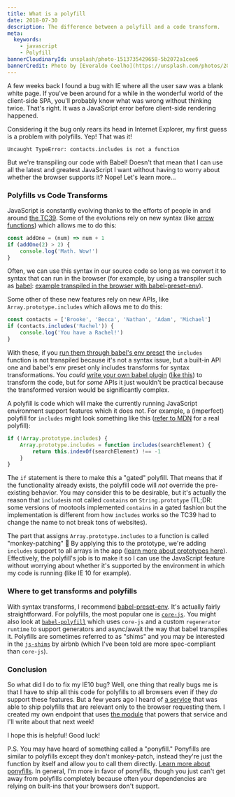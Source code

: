 ```yaml
---
title: What is a polyfill
date: 2018-07-30
description: The difference between a polyfill and a code transform.
meta:
  keywords:
    - javascript
    - Polyfill
bannerCloudinaryId: unsplash/photo-1513735429658-5b2072a1cee6
bannerCredit: Photo by [Everaldo Coelho](https://unsplash.com/photos/2GW4S08kd-8)
---
```


A few weeks back I found a bug with IE where all the user saw was a blank white
page. If you've been around for a while in the wonderful world of the
client-side SPA, you'll probably know what was wrong without thinking twice.
That's right. It was a JavaScript error before client-side rendering happened.

Considering it the bug only rears its head in Internet Explorer, my first guess
is a problem with polyfills. Yep! That was it!

```
Uncaught TypeError: contacts.includes is not a function
```

But we're transpiling our code with Babel! Doesn't that mean that I can use all
the latest and greatest JavaScript I want without having to worry about whether
the browser supports it? Nope! Let's learn more...

### Polyfills vs Code Transforms

JavaScript is constantly evolving thanks to the efforts of people in and around
[the TC39](https://github.com/tc39). Some of the evolutions rely on new syntax
(like
[arrow functions](https://developer.mozilla.org/en-US/docs/Web/JavaScript/Reference/Functions/Arrow_functions))
which allows me to do this:

```js
const addOne = (num) => num + 1
if (addOne(2) > 2) {
	console.log('Math. Wow!')
}
```

Often, we can use this syntax in our source code so long as we convert it to
syntax that can run in the browser (for example, by using a transpiler such as
[babel](https://babeljs.io):
[example transpiled in the browser with babel-preset-env](http://babeljs.io/repl/#?babili=false&browsers=ie%2010&build=&builtIns=false&spec=false&loose=false&code_lz=MYewdgzgLgBAhgEwQeTAUxgXhmArgWywD4cCYBqGARgCgBLAMxgApEV1mAmAShhJ5gBvGjBihIIADZoAdJJABzZgHIAsnCgALGTADqIAO4BCZdxoBfGkA&debug=false&forceAllTransforms=false&shippedProposals=false&circleciRepo=&evaluate=true&fileSize=false&sourceType=module&lineWrap=true&presets=env&prettier=false&targets=&version=6.26.0&envVersion=1.6.2)).

Some other of these new features rely on new APIs, like
`Array.prototype.includes` which allows me to do this:

```js
const contacts = ['Brooke', 'Becca', 'Nathan', 'Adam', 'Michael']
if (contacts.includes('Rachel')) {
	console.log('You have a Rachel!')
}
```

With these, if you
[run them through babel's env preset](http://babeljs.io/repl/#?babili=false&browsers=ie%2010&build=&builtIns=false&spec=false&loose=false&code_lz=MYewdgzgLgBKZQIbChGBeGBtA5AIQCcQQBrAUxwBoZ8zhhEqaA5RKAC0TCZwEEATRAFseAWQCWwTmQA2OALoAocQDMYACnhIUEAHTiwwGQFd-ZCOpwAlZO1k4AlA5gBvRTDjgIIGWV0yQAHNLAE0QYxhOADcyGEQYGylZAEJHRQBfRSA&debug=false&forceAllTransforms=false&shippedProposals=false&circleciRepo=&evaluate=true&fileSize=false&sourceType=module&lineWrap=true&presets=env&prettier=false&targets=&version=6.26.0&envVersion=1.6.2)
the `includes` function is not transpiled because it's not a syntax issue, but a
built-in API one and babel's env preset only includes transforms for syntax
transformations. You _could_
[write your own babel plugin](talks/writing-custom-babel-and-es-lint-plugins-with-asts)
([like this](https://astexplorer.net/#/gist/538b72e2af148a14d7c0f5824b431cd6/47a57f42697199d6cfa1d4b1027951ef170a980e))
to transform the code, but for _some_ APIs it just wouldn't be practical because
the transformed version would be significantly complex.

A polyfill is code which will make the currently running JavaScript environment
support features which it does not. For example, a (imperfect) polyfill for
`includes` might look something like this
([refer to MDN](https://developer.mozilla.org/en-US/docs/Web/JavaScript/Reference/Global_Objects/Array/includes)
for a real polyfill):

```js
if (!Array.prototype.includes) {
	Array.prototype.includes = function includes(searchElement) {
		return this.indexOf(searchElement) !== -1
	}
}
```

The `if` statement is there to make this a "gated" polyfill. That means that if
the functionality already exists, the polyfill code will _not_ override the
pre-existing behavior. You may consider this to be desirable, but it's actually
the reason that `includes`is not called `contains` on `String.prototype` (TL;DR:
some versions of mootools implemented `contains` in a gated fashion but the
implementation is different from how `includes` works so the TC39 had to change
the name to not break tons of websites).

The part that assigns `Array.prototype.includes` to a function is called
"monkey-patching" 🐒 By applying this to the prototype, we're adding `includes`
support to all arrays in the app
([learn more about prototypes here](https://github.com/getify/You-Dont-Know-JS/blob/f0d591b6502c080b92e18fc470432af8144db610/this%20%26%20object%20prototypes/ch5.md)).
Effectively, the polyfill's job is to make it so I can use the JavaScript
feature without worrying about whether it's supported by the environment in
which my code is running (like IE 10 for example).

### Where to get transforms and polyfills

With syntax transforms, I recommend
[babel-preset-env](https://babeljs.io/docs/en/next/babel-preset-env.html). It's
actually fairly straightforward. For polyfills, the most popular one is
[`core-js`](https://www.npmjs.com/package/core-js). You might also look at
[`babel-polyfill`](https://babeljs.io/docs/en/next/babel-polyfill.html) which
uses `core-js` and a custom `regenerator runtime` to support generators and
async/await the way that babel transpiles it. Polyfills are sometimes referred
to as "shims" and you may be interested in the
[`js-shims`](https://github.com/airbnb/js-shims) by airbnb (which I've been told
are more spec-compliant than `core-js`).

### Conclusion

So what did I do to fix my IE10 bug? Well, one thing that really bugs me is that
I have to ship all this code for polyfills to all browsers even if they _do_
support these features. But a few years ago I heard of
[a service](https://polyfill.io) that was able to ship polyfills that are
relevant only to the browser requesting them. I created my own endpoint that
uses [the module](https://github.com/Financial-Times/polyfill-service) that
powers that service and I'll write about that next week!

I hope this is helpful! Good luck!

P.S. You may have heard of something called a "ponyfill." Ponyfills are similar
to polyfills except they don't monkey-patch, instead they're just the function
by itself and allow you to call them directly.
[Learn more about ponyfills](https://github.com/sindresorhus/ponyfill). In
general, I'm more in favor of ponyfills, though you just can't get away from
polyfills completely because often your dependencies are relying on built-ins
that your browsers don't support.
